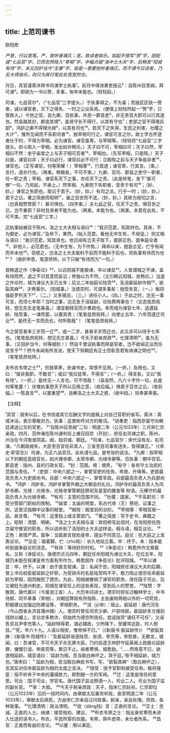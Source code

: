 ```yaml
---
---
---
```

title: 上范司谏书
---



欧阳修

*严意，行以宽笔。严，故听者竦仄；宽，故读者愉乐。如起手借写“贺”字，因轻提“七品官”字，已而忽然陪入“宰相”字，中幅点缀“洛中士大夫”字，后畅发“阳城有待”字，末又回护当今“无事”字，皆是一意要他听者竦仄。而不谓今日读者，乃反大得愉乐，则只为其行笔处处宽宽然也。*

月日，具官谨斋沐拜书司谏学士执事¹。前月中得进奏吏报云²：自陈州召至阙，拜可谏³。即欲为一书以贺，多事，匆卒未能也。（轻轻起。）

司谏，七品官尔⁴，（“七品官”三字提头。）于执事得之，不为喜；而独区区欲一贺者，诚以谏官者，天下之得失、一时之公议系焉。（便借上轻轻所起一“贺”字，只管跌入。）今世之官，自九卿、百执事，外至一郡县吏⁵，非无贵官大职可以行其道也。然县越其封，郡逾其境⁶，虽贤守长不得行，以其有守也⁷；吏部之官不得理兵部⁸，鸿胪之卿不得理光禄⁹，以其有司也¹⁰。若天下之失得，生民之利害，社稷之大计¹¹，惟所见闻而不系职司者¹²，独宰相可行之，谏官可言之尔。故士学古怀道者仕于时，不得为宰相，必为谏官。谏官虽卑，与宰相等。（轻轻将“七品官”三字提头，却斗陪入一宰相，发出如许畅论。）天子曰不可，宰相曰可；天子曰然，宰相曰不然：坐乎庙堂之上与天子相可否者¹³，宰相也。（先写宰相，只是陪。）天子曰是，谏官曰非；天子曰必行，谏官曰必不可行：立殿陛之前与天子争是非者¹⁴，谏官也。（正写谏官，何等荣耀！）宰相尊¹⁵，行其道；谏官卑，行其言。（束。）言行，道亦行也。（再束。畅极矣，不可不束。）九卿、百司、郡县之吏守一职者，任一职之责；宰相、谏官系天下之事，亦任天下之责。（此是转笔，发下“甚可惧”一句，乃另起，不承上。）然宰相、九卿而下失职者，受责于有司¹⁶；（妙，妙。）谏官之失职也，取讥于君子。（妙，妙。）有司之法，行乎一时；（妙，妙。）君子之讥，著之简册而昭明¹⁷，垂之百世而不泯，（妙，妙。）其斯为规切之言，（岂真相赞贺耶？）甚可惧也。（四字束。）夫七品之官，任天下之责，惧百世之讥，岂不重耶？非材且贤者不能为也。（再束。本能为也。（再束。本意在此处，不可不束。完“七品官”三字。）

近执事始被召于陈州，洛之士大夫相与语曰¹⁸：“我识范君，知其材也。其来，不为御史，必为谏官。”及命下，果然。（始入范君。看他无中生有，不局促。）则又相与语曰：“我识范君，知其贤也。他日闻有立天子陛下，直辞正色、面争庭论者¹⁹，非他人，必范君也。（无中生有，为下作势。）拜命以来，翘首企足，伫乎有闻而卒未也²⁰。窃惑之，岂洛之士大夫能料于前而不能料于后也，将执事有待而为也²¹？（曲折申意，笔意矫矫。以下只破“有待而为”一句。）

昔韩退之作《争臣论》²²，以讥阳城不能极谏，卒以谏显²³。人皆谓城之不谏，盖有待而然，退之不识其意而妄讥；修独以为不然。（又引韩讥阳城，发畅论。）当退之作论时，城为谏议大夫已五年；后又二年始庭论陆贽²⁴，及沮裴延龄作相²⁵，欲裂其麻²⁶，才两事尔。（阳城事。）当德宗时，可谓多事矣：授受失宜，（一。）叛将强臣罗列天下²⁷，（二。）又多猜忌，（三。）进任小人。（四。）于此之时，岂无一事可言，而须七年耶？当时之事，岂无急于沮延龄，论陆费两事也？（文态低昂宛转，想见先生走笔甚喜。）谓宜朝拜官而夕奏疏也。幸而城为谏官七年，适遇延龄、陆贽事，一谏而罢，以塞其责；（笔笔低昂宛转。）向使止五年、六年而遂迁司业²⁸，是终无一言而去也，何所取哉”！（笔笔低昂宛转。）

今之居官者率三岁而一迁²⁹，或一二岁，甚者半岁而迁也，此又非可以待乎七年也。（笔笔低昂宛转，想见先生甚喜。）今天子躬亲庶政³⁰，化理清明³¹，虽为无事，（又回护当今，何等细到！）然自千里诏执事而拜是官者，岂不欲闻正议而乐谠言乎³²？然今未闻有所言说，使天下知朝廷有正士而彰吾君有纳谏之明也³³。（笔笔低昂宛转。）

夫布衣韦带之士³⁴，穷居草茅，坐诵书史，常恨不见用。（一折。）及用也，又曰：“彼非我职，不敢言”；或曰“我位犹卑，不得言”；（一折。）得言矣，又曰“我有待”。（一折。）是终无一人言也，可不惜哉！（袅袅然，凡六十字作一句，此是何等笔墨！）伏惟执事思天子所以见用之意，（收后幅。）惧君子百世之讥，（收前幅。）一陈昌言³⁵，以塞重望³⁶，且解洛之士大夫之惑，（收中段。）则幸甚幸甚。

【注释】

¹具官：唐宋以后，在书信或其它应酬文字的底稿上对自己官职的省写。斋沐：斋戒沐浴，表示尊敬对方。执事：这里称呼对方的敬词。
²进奏吏：指西京留守向朝廷递送公文的官吏。
³“自陈州召至阙”二句：明道二年（公元1033年）三月宋仁宗亲政，四月，范仲淹在陈州通判任上被召回京（开封），担任右司谏之职。陈州，州治在今河南淮阴县。阙，指京城、朝廷。
⁴司谏，七品官尔：宋代设有左、右司谏，“凡朝政阙失，大臣至百官任非其人，三省至百司事有违失，皆得諫正。”（《宋史·职官志》）司谏，为正六品官员。此处谓七品，是夸张的说法。
⁵九卿：指宰相以下的朝廷高级官长，如大理寺卿、太常寺卿、光䘵寺卿等。百执事：朝中百官。郡县吏：指州、县的行政长官。
⁶封：范围。境：境界。
⁷有守：各有守土治民的范围与责任。
⁸（吏部：中央六部之一，掌管官吏的任免、考缋、升降等。吏部最高负责人为吏部尚书。兵部：中央六部之一，掌管军政。兵部最高负责人为兵部尚书。
⁹鸿胪：鸿胪寺。鸿胪寺掌管外朝之大朝会的礼仪。鸿胪寺的最高负责人为鸿胪寺卿。光禄：光禄寺。光禄寺掌管朝廷祭祀及皇室的膳食等
附语。元棵守的最高负责人为光禄寺卿。
¹⁰有司：主管的范围不同。
¹¹社稷：国家。
¹²不系职司：不受分管部门职权的限制。
¹³庙堂：太庙的明堂，系古代帝（王）祭祀、议事之所。这里泛指朝中议事的殿堂。
¹⁴殿陛：殿堂前的台阶。
¹⁵宰相尊：宰相官居一品，故言尊。
¹⁶有司：这里指上级主管部门。
¹⁷著之简册：写于史书、典籍之上。昭明：清楚、明晰。
¹⁸洛之士大夫相与语：欧阳修写此信时，在洛阳担任西京留守推官的职务，所以说听到了洛阳的士大夫这样说。相与语，相互议论。
¹⁹正色：表情严肃。面争：当面直言规劝皇帝，提出不同意见。庭论：在大庭之上发表议论。
²⁰企足：踮着脚。伫（zhù柱）：长久地站立着。卒：终于。未：指未能听到面争庭论的消息。
²¹有待：等待好的时机。
²²《争臣论》：韩愈所作文章篇名，又称《诤臣论》。唐德宗贞元四年，朝廷任命阳城为谏议大夫，在位五年，阳城仍未能在规谏皇帝方面有所作为，韩愈因作《争臣论》批评阳城。
²³卒以谏显：卒，终于。以谏：由于直言规谏。显：名闻于世。阳城担任谏议大夫的后期，曾上书论权臣裴延龄之奸邪，为受排斥的名臣陆贽鸣不平，极力阻止德宗任命裴延龄为宰相，因而触怒了德宗。为此，阳城被撤销了谏官的职务，改任国子司业，后又被贬为道州刺史。阳城在谏官任上的这些表现，受到后人的赞誉。
²⁴陆赞：字敬舆，唐代嘉兴（今属浙江省）人。大历年间进士。德宗时担任过翰林学士、中书侍郎、同平章事（宰相），对朝廷弊政有所指陈，主张废除两税以外的一切苛敛，积极建议加强边防建设等，
宰相职务。
²⁵沮（jū举）：阻止。裴延龄：唐代河东（今山西省永济县蒲州镇）人。德宗时曾任司农少卿、户部侍郎。裴延龄多方搜刮钱财以媚上，言论亦多欺诈，但始终为德宗所信任。尝诋陆贽“谲枉不可任”，又诬告京兆尹李充等人。“延龄特得君，谓必辅政，少所降下，至嫚骂迩臣，时人侧目。”“死，年六十九。人语以相安，惟帝悼不已。”（《新唐书·裴延龄传》）
²⁶欲裂其麻：《新唐书·阳城传》：“及裴延龄诬逐陆贽、张谤、李充等，帝怒甚，无敢言，城闻，曰：吾谏官，不可令天子杀无罪大臣。乃约拾遗王仲舒守延英阁上疏极论延龄罪，慷慨引谊，申直贽等，累日不止。闻者寒惧，城愈励。“……然帝意不已，欲遂相延龄。城显语曰：‘延龄为相，吾当取白麻坏之，哭于廷。’帝不相延龄，城力也。”唐宋曰：＂延龄为相，吾当取白麻纸书写，写，“欲裂其麻”（取白麻坏之），言其反对任命裴延龄为相的太度之坚决。
²⁷授受：授予官职和接受任命。叛将强臣：指不听命于中央的藩镇势力，即割据一方的军阀。
²⁸迁：这里是改任的意思。司业：国子司业，学官名。唐代国子监设祭酒一人，司业二人。司业为国子监的副长官。
²⁹率：大抵。
³⁰今天子躬亲庶政：天子，指宋仁宗赵祯。仁宗即位（公元1023年）后的一段时间内，由章献太后垂帘听玫。直至明道二年（公元1033年），章献太后病死，方由宋仁宗亲自过问政事。躬亲，亲自处理。庶政，各种政事。
³¹化理清明：政治清明。
³²谠（dǎng挡）言：正直的言论。
³³正士：忠诚、正直的人士。纳谏：接受规劝、建议。
³⁴布衣韦带之士：指出身贫寒而未进入仕途的读书人。布衣，平民所穿的衣服。韦带，熟牛皮带，未仕者所系。
³⁵昌官：正直而有益的言论。
³⁶以塞：用以满足。